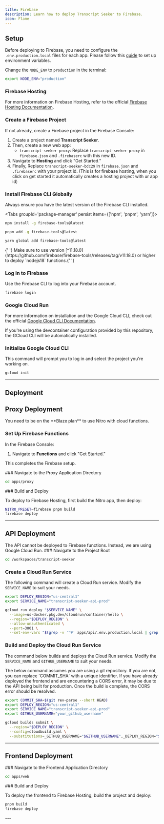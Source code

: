 ```yaml
---
title: Firebase
description: Learn how to deploy Transcript Seeker to Firebase.
icon: Flame
---
```


## Setup

Before deploying to Firebase, you need to configure the `.env.production.local` files for each app.
Please follow this [guide](/docs/transcript-seeker/concepts/environment-variables) to set up environment variables.

Change the `NODE_ENV` to `production` in the terminal:

```bash title="Terminal"
export NODE_ENV="production"
```

### Firebase Hosting

For more information on Firebase Hosting, refer to the official [Firebase Hosting Documentation](https://firebase.google.com/docs/transcript-seeker/hosting).

<Steps>

<Step>

### Create a Firebase Project

If not already, create a Firebase project in the Firebase Console:

1. Create a project named **Transcript Seeker**.
2. Then, create a new web app:
   - `transcript-seeker-proxy`: Replace `transcript-seeker-proxy` in `firebase.json` and `.firebaserc` with this new ID.
3. Navigate to **Hosting** and click "Get Started."
4. Finally, Replace `transcript-seeker-bdc29` in `firebase.json` and `.firebaserc` with your project id. (This is for firebase hosting, when you click on get started it automatically creates a hosting project with ur app id)

</Step>

<Step>

### Install Firebase CLI Globally

Always ensure you have the latest version of the Firebase CLI installed.

<Tabs groupId='package-manager' persist items={['npm', 'pnpm', 'yarn']}>

```bash tab="npm"
npm install -g firebase-tools@latest
```

```bash tab="pnpm"
pnpm add -g firebase-tools@latest
```

```bash tab="yarn"
yarn global add firebase-tools@latest
```

</Tabs>

<Callout>
  {' '}
  Make sure to use version
  [^11.18.0](https://github.com/firebase/firebase-tools/releases/tag/v11.18.0)
  or higher to deploy `nodejs18` functions.{' '}
</Callout>

</Step>

<Step>

### Log in to Firebase

Use the Firebase CLI to log into your Firebase account.

```bash title="Terminal"
firebase login
```

</Step>

</Steps>

### Google Cloud Run

For more information on installation and the Google Cloud CLI, check out the official [Google Cloud CLI Documentation](https://cloud.google.com/sdk/docs/transcript-seeker/install#deb).

<Callout>
  If you're using the devcontainer configuration provided by this repository,
  the GCloud CLI will be automatically installed.
</Callout>

### Initialize Google Cloud CLI

This command will prompt you to log in and select the project you're working on.

```bash title="Terminal"
gcloud init
```

---

## Deployment

## Proxy Deployment

<Callout>
  You need to be on the **Blaze plan** to use Nitro with cloud functions.
</Callout>

<Steps>

<Step>

### Set Up Firebase Functions

In the Firebase Console:

1. Navigate to **Functions** and click "Get Started."

This completes the Firebase setup.

</Step>

<Step>
### Navigate to the Proxy Application Directory

```bash title="Terminal"
cd apps/proxy
```

</Step>

<Step>
### Build and Deploy

To deploy to Firebase Hosting, first build the Nitro app, then deploy:

```bash title="Terminal"
NITRO_PRESET=firebase pnpm build
firebase deploy
```

</Step>
</Steps>

---

## API Deployment

<Callout>
  The API cannot be deployed to Firebase functions. Instead, we are using Google
  Cloud Run.
</Callout>

<Steps>

<Step>
### Navigate to the Project Root

```bash title="Terminal"
cd /workspaces/transcript-seeker
```

</Step>

<Step>

### Create a Cloud Run Service

The following command will create a Cloud Run service. Modify the `SERVICE_NAME` to suit your needs.

```bash title="Terminal"
export DEPLOY_REGION="us-central1"
export SERVICE_NAME="transcript-seeker-api-prod"

gcloud run deploy "$SERVICE_NAME" \
  --image=us-docker.pkg.dev/cloudrun/container/hello \
  --region="$DEPLOY_REGION" \
  --allow-unauthenticated \
  --port=3001 \
  --set-env-vars "$(grep -v '^#' apps/api/.env.production.local | grep -v '^\s*$' | sed 's/=\s*"\(.*\)"$/=\1/' | tr '\n' ',' | sed 's/,$//')"
```

</Step>

<Step>

### Build and Deploy the Cloud Run Service

The command below builds and deploys the Cloud Run service. Modify the `SERVICE_NAME` and `GITHUB_USERNAME` to suit your needs.

<Callout>
  The below command assumes you are using a git repository. If you are not, you
  can replace `COMMIT_SHA` with a unique identifier.
</Callout>

<Callout>
  If you have already deployed the frontend and are encountering a CORS error,
  it may be due to the API being built for production. Once the build is
  complete, the CORS error should be resolved.
</Callout>

```bash title="Terminal"
export COMMIT_SHA=$(git rev-parse --short HEAD)
export DEPLOY_REGION="us-central1"
export SERVICE_NAME="transcript-seeker-api-prod"
export GITHUB_USERNAME="your_github_username"

gcloud builds submit \
  --region="$DEPLOY_REGION" \
  --config=cloudbuild.yaml \
  --substitutions=_GITHUB_USERNAME="$GITHUB_USERNAME",_DEPLOY_REGION="$DEPLOY_REGION",_SERVICE_NAME="$SERVICE_NAME",COMMIT_SHA="$COMMIT_SHA"
```

</Step>

</Steps>

---

## Frontend Deployment

<Steps>

<Step>
### Navigate to the Frontend Application Directory

```bash title="Terminal"
cd apps/web
```

</Step>

<Step>
### Build and Deploy

To deploy the frontend to Firebase Hosting, build the project and deploy:

```bash title="Terminal"
pnpm build
firebase deploy
```

</Step>
</Steps>
---

